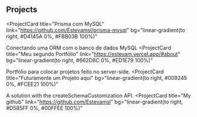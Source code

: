 ## Projects

<ProjectCard
  title="Prisma com MySQL"
  link="https://github.com/Estevamsl/prisma-mysql"
  bg="linear-gradient(to right, #D4145A 0%, #FBB03B 100%)"
>
  Conectando uma ORM com o banco de dados MySQL
</ProjectCard>
<ProjectCard
  title="Meu segundo Portfólio"
  link="https://estevam.vercel.app/#about"
  bg="linear-gradient(to right, #662D8C 0%, #ED1E79 100%)"
>
  Portfólio para colocar projetos feito no server-side.
</ProjectCard>
<ProjectCard
  title="Futuramente um Projeto aqui"
  bg="linear-gradient(to right, #009245 0%, #FCEE21 100%)"
>
  A solution with the createSchemaCustomization API.
</ProjectCard>
<ProjectCard
  title="My github"
  link="https://github.com/Estevamsl"
  bg="linear-gradient(to right, #D585FF 0%, #00FFEE 100%)"
>
  
</ProjectCard>
